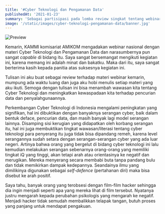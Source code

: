 ```yaml
---
title: '#Cyber Teknologi dan Pengamanan Data'
publishedAt: '2021-01-23'
summary: 'Sebagai partisipasi pada lomba review singkat tentang webinar kemarin'
image: '/static/images/cyber-teknologi-pengamanan-data/banner.jpg'
---
```


![Preview](/static/images/cyber-teknologi-pengamanan-data/banner.jpg)

Kemarin, KAMMI komisariat AMIKOM mengadakan webinar nasional dengan materi Cyber Teknologi dan Pengamanan Data dan narasumbernya pun sangat _capable_ di bidang itu. Saya sangat bersemangat mengikuti kegiatan ini, karena memang ini adalah minat dan bakatku. Maka dari itu, saya sangat berterima kasih kepada panitia atas suksesnya kegiatan ini.

Tulisan ini aku buat sebagai review terhadap materi webinar kemarin, mumpung ada waktu luang dan juga aku hobi menulis setiap materi yang aku ikuti. Semoga dengan tulisan ini bisa menambah wawasan kita tentang Cyber Teknologi dan meningkatkan kewaspadaan kita terhadap pencurian data dan penyalahgunaannya.

Perkembangan Cyber Teknologi di Indonesia mengalami peningkatan yang signifikan, hal ini dibuktikan dengan banyaknya serangan cyber, baik dalam bentuk deface, pencurian data, dan masih banyak lagi model serangan lainnya. Disamping sisi kerugian yang didapatkan oleh korbang serangan itu, hal ini juga membuktikan tingkat wawasan/literasi tentang cyber teknologi para penyerang itu juga tidak bisa dipandang remeh, karena level serangannya sudah setara dengan serangan-serangan cyber yang ada luar negeri. Artinya bahwa orang yang bergelut di bidang cyber teknologi ini lalu kemudian melakukan serangan sebenarnya orang-orang yang memiliki tingkat iQ yang tinggi, akan tetapi arah atau orientasinya ke negatif dan merugikan. Mereka menyerang secara membabi buta tanpa pandang bulu dan tidak memikirkan dampak kedepannya. Seandainya ilmu yang dimilikinya digunakan sebagai _self-defence_ (pertahanan diri) maka bisa disebut ke arah positif.

Saya tahu, banyak orang yang terobsesi dengan film-film hacker sehingga dia ingin menjadi seperti apa yang mereka lihat di film tersebut. Nyatanya justru mengarah kepada perubahan psikologis yang mengarah ke negatif. Menjadi hacker tidak semudah membalikkan telapak tangan, butuh proses yang panjang untuk mendapat pengakuan.
